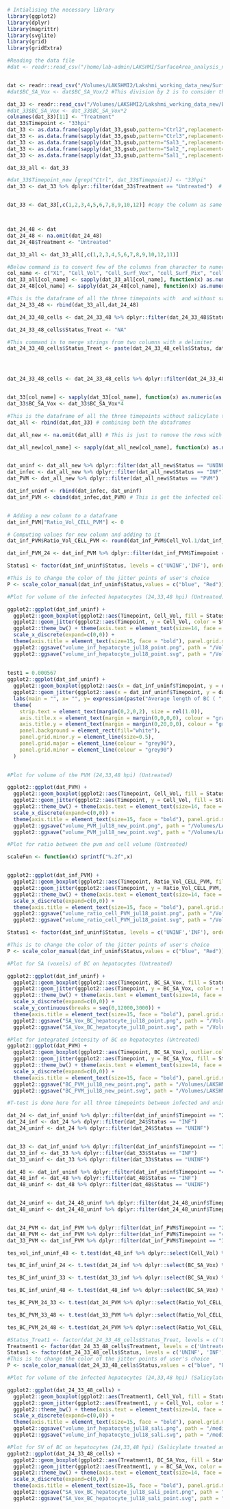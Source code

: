 ```r
# Intialising the necessary library
library(ggplot2)
library(dplyr)
library(magrittr)
library(svglite)
library(grid)
library(gridExtra)
```

```r
#Reading the data file
#dat <- readr::read_csv("/home/lab-admin/LAKSHMI/SurfaceArea_analysis_new_Jun17/Analysis_SA_vol/master_data.csv")


dat <- readr::read_csv("/Volumes/LAKSHMI2/Lakshmi_working_data_new/SurfaceArea_analysis_new_Jun17/Analysis_SA_vol_24_48/master_data.csv")
#dat$BC_SA_Vox <- dat$BC_SA_Vox/2 #This division by 2 is to consider the voxel just touching the pvm/hepatocytes

dat_33 <- readr::read_csv("/Volumes/LAKSHMI2/Lakshmi_working_data_new/Experiment6_images/Analysis_SA_vol/master_data.csv")
#dat_33$BC_SA_Vox <- dat_33$BC_SA_Vox*2
colnames(dat_33)[11] <- "Treatment"
dat_33$Timepoint <- "33hpi"
dat_33 <- as.data.frame(sapply(dat_33,gsub,pattern="Ctrl2",replacement="Untreated"))
dat_33 <- as.data.frame(sapply(dat_33,gsub,pattern="Ctrl3",replacement="Untreated"))
dat_33 <- as.data.frame(sapply(dat_33,gsub,pattern="Sal3_",replacement="Treated"))
dat_33 <- as.data.frame(sapply(dat_33,gsub,pattern="Sal2_",replacement="Treated"))
dat_33 <- as.data.frame(sapply(dat_33,gsub,pattern="Sal1_",replacement="Treated"))

dat_33_all <- dat_33

#dat_33$Timepoint_new [grep("Ctrl", dat_33$Timepoint)] <- "33hpi"
dat_33 <- dat_33 %>% dplyr::filter(dat_33$Treatment == "Untreated")  # This is just to consider only salicylate untreated sample from the experiment 6  for 33hpi


dat_33 <- dat_33[,c(1,2,3,4,5,6,7,8,9,10,12)] #copy the column as same as dat dataframe (24 & 48hpi)



dat_24_48 <- dat
dat_24_48 <- na.omit(dat_24_48)
dat_24_48$Treatment <- "Untreated"

dat_33_all <- dat_33_all[,c(1,2,3,4,5,6,7,8,9,10,12,11)]

#Below command is to convert few of the columns from character to numeric
col_name <- c("X1", "Cell_Vol", "Cell_Surf_Vox", "cell_Surf_Pix", "cell_int_intensity", "BC_SA_Pix", "BC_SA_Vox", "BC_int_intensity")
dat_33_all[col_name] <- sapply(dat_33_all[col_name], function(x) as.numeric(as.character(x)))
dat_24_48[col_name] <- sapply(dat_24_48[col_name], function(x) as.numeric(as.character(x)))

#This is the dataframe of all the three timepoints with  and without salicylate treatment & infection
dat_24_33_48 <- rbind(dat_33_all,dat_24_48)

dat_24_33_48_cells <- dat_24_33_48 %>% dplyr::filter(dat_24_33_48$Status != "PVM")

dat_24_33_48_cells$Status_Treat <- "NA"

#This command is to merge strings from two columns with a delimiter
dat_24_33_48_cells$Status_Treat <- paste(dat_24_33_48_cells$Status, dat_24_33_48_cells$Treatment, sep = "_")




dat_24_33_48_cells <- dat_24_33_48_cells %>% dplyr::filter(dat_24_33_48_cells$Timepoint == "33hpi") #only for 33hpi


dat_33[col_name] <- sapply(dat_33[col_name], function(x) as.numeric(as.character(x)))
dat_33$BC_SA_Vox <- dat_33$BC_SA_Vox*4

#This is the dataframe of all the three timepoints without salicylate treatment (Only infection)
dat_all <- rbind(dat,dat_33) # combining both the dataframes

dat_all_new <- na.omit(dat_all) # This is just to remove the rows with NAs. In this case it removed the old 33hpi data which do not have SA on Hepatocyte/PVM

dat_all_new[col_name] <- sapply(dat_all_new[col_name], function(x) as.numeric(as.character(x)))


dat_uninf <- dat_all_new %>% dplyr::filter(dat_all_new$Status == "UNINF")
dat_infec <- dat_all_new %>% dplyr::filter(dat_all_new$Status == "INF")
dat_PVM <- dat_all_new %>% dplyr::filter(dat_all_new$Status == "PVM")

dat_inf_uninf <- rbind(dat_infec, dat_uninf)
dat_inf_PVM <- cbind(dat_infec,dat_PVM) # This is get the infected cell & its corresponding PVM information


# Adding a new column to a dataframe 
dat_inf_PVM["Ratio_Vol_CELL_PVM"] <- 0

# Computing values for new column and adding to it
dat_inf_PVM$Ratio_Vol_CELL_PVM <- round(dat_inf_PVM$Cell_Vol.1/dat_inf_PVM$Cell_Vol,4)

dat_inf_PVM_24 <- dat_inf_PVM %>% dplyr::filter(dat_inf_PVM$Timepoint == "24hpi")


```

```r

Status1 <- factor(dat_inf_uninf$Status, levels = c('UNINF','INF'), ordered = TRUE)

#This is to change the color of the jitter points of user's choice
P <- scale_color_manual(dat_inf_uninf$Status,values = c("blue", "Red"))

#Plot for volume of the infected hepatocytes (24,33,48 hpi) (Untreated)

ggplot2::ggplot(dat_inf_uninf) +
  ggplot2::geom_boxplot(ggplot2::aes(Timepoint, Cell_Vol, fill = Status1), outlier.color = NA, size = 0.6, alpha = 0.0, width = 0.6, position = position_dodge(1), varwidth = F, notch = F, outlier.shape = NA, show.legend = FALSE) +
  ggplot2::geom_jitter(ggplot2::aes(Timepoint, y = Cell_Vol, color = Status1), cex = 2.5, alpha = 0.4, shape = 20, position = position_jitterdodge(0.3,0.3,1.0)) + P + 
  ggplot2::theme_bw() + theme(axis.text = element_text(size=14, face = "bold", colour = "black")) + 
  scale_x_discrete(expand=c(0,0)) +
  theme(axis.title = element_text(size=15, face = "bold"), panel.grid.major.x = element_blank(), panel.grid.major.y = element_blank(),panel.grid.minor.x = element_blank(), panel.grid.minor.y = element_blank(), legend.title = element_blank(), legend.position = c(0.4,0.9), legend.direction = "horizontal", legend.box.background = element_rect(size = 1.0), legend.text = element_text(size = 6), panel.border = element_blank(), axis.line = element_line()) + ylab("Volume of infected hepatocytes (micron^3)") + xlab("Timepoint of infection") +
  ggplot2::ggsave("volume_inf_hepatocyte_jul18_point.png", path = "/Volumes/LAKSHMI2/Lakshmi_working_data_new/Experiment6_images/Analysis_SA_Vol/", width = 4, height = 5, units = "in", dpi = 300) +
  ggplot2::ggsave("volume_inf_hepatocyte_jul18_point.svg", path = "/Volumes/LAKSHMI2/Lakshmi_working_data_new/Experiment6_images/Analysis_SA_Vol/", width = 4, height = 5, units = "in", dpi = 300)
  
  
test1 = 0.000567  
ggplot2::ggplot(dat_inf_uninf) +
  ggplot2::geom_boxplot(ggplot2::aes(x = dat_inf_uninf$Timepoint, y = dat_inf_uninf$Cell_Vol, fill = Status1), outlier.shape = NA, notch= FALSE) +
  ggplot2::geom_jitter(ggplot2::aes(x = dat_inf_uninf$Timepoint, y = dat_inf_uninf$Cell_Vol, color = Status1), alpha = 0.75) +
  labs(main = "", x= "", y= expression(paste("Average length of BC ( ", mu, "m)")))+
  theme(
    strip.text = element_text(margin(0,2,0,2), size = rel(1.0)),
    axis.title.x = element_text(margin = margin(0,0,0,0), colour = "gray40", size=rel(1.0)),
    axis.title.y = element_text(margin = margin(0,20,0,0), colour = "gray40", size=rel(1.0), angle=90),
    panel.background = element_rect(fill="white"),
    panel.grid.minor.y = element_line(size=0.5),
    panel.grid.major = element_line(colour = "grey90"),
    panel.grid.minor = element_line(colour = "grey90")
  )  
  
```


```r
#Plot for volume of the PVM (24,33,48 hpi) (Untreated)

ggplot2::ggplot(dat_PVM) +
  ggplot2::geom_boxplot(ggplot2::aes(Timepoint, Cell_Vol, fill = Status), outlier.color = NA, size = 0.6, alpha = 0.0, width = 0.6, position = position_dodge(1), varwidth = F, notch = F, outlier.shape = NA, show.legend = FALSE) +
  ggplot2::geom_jitter(ggplot2::aes(Timepoint, y = Cell_Vol, fill = Status), colour = "red", alpha= 0.4, cex = 2.5,  shape= 20, position = position_jitterdodge(0.5,0.5,1.0)) + 
  ggplot2::theme_bw() + theme(axis.text = element_text(size=14, face = "bold", colour = "black")) + 
  scale_x_discrete(expand=c(0,0)) +
  theme(axis.title = element_text(size=15, face = "bold"), panel.grid.major.x = element_blank(), panel.grid.major.y = element_blank(),panel.grid.minor.x = element_blank(), panel.grid.minor.y = element_blank(), legend.title = element_blank(), legend.position = "none", legend.direction = "horizontal", legend.box.background = element_rect(size = 1.0), legend.text = element_text(size = 6), panel.border = element_blank(), axis.line = element_line()) + ylab("Volume of the PVM (micron^3)") + xlab("Timepoint of infection") +
  ggplot2::ggsave("volume_PVM_jul18_new_point.png", path = "/Volumes/LAKSHMI2/Lakshmi_working_data_new/Experiment6_images/Analysis_SA_Vol", width = 4, height = 5, units = "in", dpi = 300) +
  ggplot2::ggsave("volume_PVM_jul18_new_point.svg", path = "/Volumes/LAKSHMI2/Lakshmi_working_data_new/Experiment6_images/Analysis_SA_Vol", width = 4, height = 5, units = "in", dpi = 300)

```


```r
#Plot for ratio between the pvm and cell volume (Untreated)

scaleFun <- function(x) sprintf("%.2f",x)


ggplot2::ggplot(dat_inf_PVM) +
  ggplot2::geom_boxplot(ggplot2::aes(Timepoint, Ratio_Vol_CELL_PVM, fill = Status), outlier.color = NA, size = 0.6, alpha = 0.0, width = 0.6, position = position_dodge(1), varwidth = F, notch = F, outlier.shape = NA, show.legend = FALSE) +
  ggplot2::geom_jitter(ggplot2::aes(Timepoint, y = Ratio_Vol_CELL_PVM, fill = Status), colour = "red", cex = 2.5,  alpha = 0.4, shape = 20, position = position_jitterdodge(0.2,0.2,1.0)) +
  ggplot2::theme_bw() + theme(axis.text = element_text(size=14, face = "bold", colour = "black")) + 
  scale_x_discrete(expand=c(0,0)) +
  theme(axis.title = element_text(size=15, face = "bold"), panel.grid.major.x = element_blank(), panel.grid.major.y = element_blank(),panel.grid.minor.x = element_blank(), panel.grid.minor.y = element_blank(), legend.title = element_blank(), legend.position = "none", legend.direction = "horizontal", legend.box.background = element_rect(size = 1.0), legend.text = element_text(size = 6), panel.border = element_blank(), axis.line = element_line()) + ylab("Fraction of PVM in hepatocyte") + xlab("Timepoint of infection") + scale_y_continuous(labels = scaleFun, limits = c(0.00,1.25)) +
  ggplot2::ggsave("volume_ratio_cell_PVM_jul18_point.png", path = "/Volumes/LAKSHMI2/Lakshmi_working_data_new/Experiment6_images/Analysis_SA_Vol/", width = 4, height = 5, units = "in", dpi = 300) +
  ggplot2::ggsave("volume_ratio_cell_PVM_jul18_point.svg", path = "/Volumes/LAKSHMI2/Lakshmi_working_data_new/Experiment6_images/Analysis_SA_Vol/", width = 4, height = 5, units = "in", dpi = 300)

```


```r
Status1 <- factor(dat_inf_uninf$Status, levels = c('UNINF','INF'), ordered = TRUE)

#This is to change the color of the jitter points of user's choice
P <- scale_color_manual(dat_inf_uninf$Status,values = c("blue", "Red"))

#Plot for SA (voxels) of BC on hepatocytes (Untreated)

ggplot2::ggplot(dat_inf_uninf) +
  ggplot2::geom_boxplot(ggplot2::aes(Timepoint, BC_SA_Vox, fill = Status1), outlier.color = NA, size = 0.6, alpha = 0.0, width = 0.6, position = position_dodge(1), varwidth = F, notch = F, outlier.shape = NA, show.legend = FALSE) +
  ggplot2::geom_jitter(ggplot2::aes(Timepoint, y = BC_SA_Vox, color = Status1), cex = 2.5, alpha = 0.4, shape = 20, position = position_jitterdodge(0.3,0.3,1.0)) + P + 
  ggplot2::theme_bw() + theme(axis.text = element_text(size=14, face = "bold", colour = "black")) + 
  scale_x_discrete(expand=c(0,0)) +
  scale_y_continuous(breaks = seq(0,12000,3000)) +
  theme(axis.title = element_text(size=15, face = "bold"), panel.grid.major.x = element_blank(), panel.grid.major.y = element_blank(),panel.grid.minor.x = element_blank(), panel.grid.minor.y = element_blank(), legend.title = element_blank(), legend.position = c(0.4,0.9), legend.direction = "horizontal", legend.box.background = element_rect(size = 1.0), legend.text = element_text(size = 6), panel.border = element_blank(), axis.line = element_line()) + ylab("Surface voxels of BC on hepatocytes") + xlab("Timepoint of infection") +
  ggplot2::ggsave("SA_Vox_BC_hepatocyte_jul18_point.png", path = "/Volumes/LAKSHMI2/Lakshmi_working_data_new/Experiment6_images/Analysis_SA_Vol/", width = 4, height = 5, units = "in", dpi = 300) +
  ggplot2::ggsave("SA_Vox_BC_hepatocyte_jul18_point.svg", path = "/Volumes/LAKSHMI2/Lakshmi_working_data_new/Experiment6_images/Analysis_SA_Vol/", width = 4, height = 5, units = "in", dpi = 300)

```


```r
#Plot for integrated intensity of BC on hepatocytes (Untreated)
ggplot2::ggplot(dat_PVM) +
  ggplot2::geom_boxplot(ggplot2::aes(Timepoint, BC_SA_Vox), outlier.color = NA, size = 0.6, alpha = 0.0, width = 0.6, position = position_dodge(1), varwidth = F, notch = F, outlier.shape = NA, show.legend = FALSE) +
  ggplot2::geom_jitter(ggplot2::aes(Timepoint, y = BC_SA_Vox, fill = Status), colour = "red",cex = 2.5, alpha = 0.4, shape = 20, position = position_jitterdodge(0.3,0.3,1.0)) + 
  ggplot2::theme_bw() + theme(axis.text = element_text(size=14, face = "bold", colour = "black")) +
  scale_x_discrete(expand=c(0,0)) +
  theme(axis.title = element_text(size=15, face = "bold"), panel.grid.major.x = element_blank(), panel.grid.major.y = element_blank(),panel.grid.minor.x = element_blank(), panel.grid.minor.y = element_blank(), panel.border = element_blank(), legend.title = element_blank(), legend.position = "none", legend.direction = "horizontal", legend.box.background = element_rect(size = 0.6), legend.text = element_text(size = 5), axis.line = element_line()) + ylab("Surface voxels of BC on PVM") + xlab("Timepoint of infection") +
  ggplot2::ggsave("BC_PVM_jul18_new_point.png", path = "/Volumes/LAKSHMI2/Lakshmi_working_data_new/Experiment6_images/Analysis_SA_Vol/", width = 4, height = 5, units = "in", dpi = 300) +
  ggplot2::ggsave("BC_PVM_jul18_new_point.svg", path = "/Volumes/LAKSHMI2/Lakshmi_working_data_new/Experiment6_images/Analysis_SA_Vol/", width = 4, height = 5, units = "in", dpi = 300)

```

```r

#T-test is done here for all three timepoints between infected and uninfected hepatocytes

dat_24 <- dat_inf_uninf %>% dplyr::filter(dat_inf_uninf$Timepoint == "24hpi")
dat_24_inf <- dat_24 %>% dplyr::filter(dat_24$Status == "INF")
dat_24_uninf <- dat_24 %>% dplyr::filter(dat_24$Status == "UNINF")


dat_33 <- dat_inf_uninf %>% dplyr::filter(dat_inf_uninf$Timepoint == "33hpi")
dat_33_inf <- dat_33 %>% dplyr::filter(dat_33$Status == "INF")
dat_33_uninf <- dat_33 %>% dplyr::filter(dat_33$Status == "UNINF")

dat_48 <- dat_inf_uninf %>% dplyr::filter(dat_inf_uninf$Timepoint == "48hpi")
dat_48_inf <- dat_48 %>% dplyr::filter(dat_48$Status == "INF")
dat_48_uninf <- dat_48 %>% dplyr::filter(dat_48$Status == "UNINF")


dat_24_uninf <- dat_24_48_uninf %>% dplyr::filter(dat_24_48_uninf$Timepoint == "24hpi")
dat_48_uninf <- dat_24_48_uninf %>% dplyr::filter(dat_24_48_uninf$Timepoint == "48hpi")


dat_24_PVM <- dat_inf_PVM %>% dplyr::filter(dat_inf_PVM$Timepoint == "24hpi")
dat_48_PVM <- dat_inf_PVM %>% dplyr::filter(dat_inf_PVM$Timepoint == "48hpi")
dat_33_PVM <- dat_inf_PVM %>% dplyr::filter(dat_inf_PVM$Timepoint == "33hpi")

tes_vol_inf_uninf_48 <- t.test(dat_48_inf %>% dplyr::select(Cell_Vol) %>% as.matrix(), dat_48_uninf %>% dplyr::select(Cell_Vol) %>% as.matrix(), alternative = c("two.sided"), paired = FALSE, var.equal = FALSE, conf.level = 0.95)

tes_BC_inf_uninf_24 <- t.test(dat_24_inf %>% dplyr::select(BC_SA_Vox) %>% as.matrix(), dat_24_uninf %>% dplyr::select(BC_SA_Vox) %>% as.matrix(), alternative = c("two.sided"), paired = FALSE, var.equal = FALSE, conf.level = 0.95)

tes_BC_inf_uninf_33 <- t.test(dat_33_inf %>% dplyr::select(BC_SA_Vox) %>% as.matrix(), dat_33_uninf %>% dplyr::select(BC_SA_Vox) %>% as.matrix(), alternative = c("two.sided"), paired = FALSE, var.equal = FALSE, conf.level = 0.95)

tes_BC_inf_uninf_48 <- t.test(dat_48_inf %>% dplyr::select(BC_SA_Vox) %>% as.matrix(), dat_48_uninf %>% dplyr::select(BC_SA_Vox) %>% as.matrix(), alternative = c("two.sided"), paired = FALSE, var.equal = FALSE, conf.level = 0.95)

tes_BC_PVM_24_33 <- t.test(dat_24_PVM %>% dplyr::select(Ratio_Vol_CELL_PVM) %>% as.matrix(), dat_33_PVM %>% dplyr::select(Ratio_Vol_CELL_PVM) %>% as.matrix(), alternative = c("two.sided"), paired = FALSE, var.equal = FALSE, conf.level = 0.95)

tes_BC_PVM_33_48 <- t.test(dat_33_PVM %>% dplyr::select(Ratio_Vol_CELL_PVM) %>% as.matrix(), dat_48_PVM %>% dplyr::select(Ratio_Vol_CELL_PVM) %>% as.matrix(), alternative = c("two.sided"), paired = FALSE, var.equal = FALSE, conf.level = 0.95)

tes_BC_PVM_24_48 <- t.test(dat_24_PVM %>% dplyr::select(Ratio_Vol_CELL_PVM) %>% as.matrix(), dat_48_PVM %>% dplyr::select(Ratio_Vol_CELL_PVM) %>% as.matrix(), alternative = c("two.sided"), paired = FALSE, var.equal = FALSE, conf.level = 0.95)
```

```r

#Status_Treat1 <- factor(dat_24_33_48_cells$Status_Treat, levels = c('UNINF_Untreated','INF_Untreated', 'UNINF_Treated','INF_Treated'), ordered = TRUE)
Treatment1 <- factor(dat_24_33_48_cells$Treatment, levels = c('Untreated', 'Treated'), ordered = TRUE)
Status1 <- factor(dat_24_33_48_cells$Status, levels = c('UNINF', 'INF'), ordered = TRUE)
#This is to change the color of the jitter points of user's choice
P <- scale_color_manual(dat_24_33_48_cells$Status,values = c("blue", "Red"))

#Plot for volume of the infected hepatocytes (24,33,48 hpi) (Salicylate treated and untreated; inf & uninfected)

ggplot2::ggplot(dat_24_33_48_cells) +
  ggplot2::geom_boxplot(ggplot2::aes(Treatment1, Cell_Vol, fill = Status1), outlier.color = NA, size = 0.6, alpha = 0.0, width = 0.6, position = position_dodge(1), varwidth = F, notch = F, outlier.shape = NA, show.legend = FALSE) +
  ggplot2::geom_jitter(ggplot2::aes(Treatment1, y = Cell_Vol, color = Status1), cex = 2.5, alpha = 0.7, position = position_jitterdodge(0.2,0.2,1.0)) + P + 
  ggplot2::theme_bw() + theme(axis.text = element_text(size=14, face = "bold", colour = "black")) + facet_grid(~Timepoint) +
  scale_x_discrete(expand=c(0,0)) +
  theme(axis.title = element_text(size=15, face = "bold"), panel.grid.major.x = element_blank(), panel.grid.major.y = element_blank(),panel.grid.minor.x = element_blank(), panel.grid.minor.y = element_blank(), panel.border = element_blank(), legend.title = element_blank(), legend.position = c(0.9,0.9), legend.direction = "horizontal", legend.box.background = element_rect(size = 0.6), legend.text = element_text(size = 5), axis.line = element_line()) + ylab("Volume of infected hepatocytes (micron^3)") + xlab("Timepoint of infection") +
  ggplot2::ggsave("volume_inf_hepatocyte_jul18_sali.png", path = "/media/lab-admin/VS_lab_disk/Lakshmi_working_data/Images_Zstack/Experiment6_images/Analysis_SA_Vol/", width = 4, height = 5, units = "in", dpi = 300) +
  ggplot2::ggsave("volume_inf_hepatocyte_jul18_sali.svg", path = "/media/lab-admin/VS_lab_disk/Lakshmi_working_data/Images_Zstack/Experiment6_images/Analysis_SA_Vol/", width = 4, height = 5, units = "in", dpi = 300)

#Plot for SV of BC on hepatocytes (24,33,48 hpi) (Salicylate treated and untreated; inf & uninfected)
ggplot2::ggplot(dat_24_33_48_cells) +
  ggplot2::geom_boxplot(ggplot2::aes(Treatment1, BC_SA_Vox, fill = Status1), outlier.color = NA, size = 0.6, alpha = 0.0, width = 0.6, position = position_dodge(1), varwidth = F, notch = F, outlier.shape = NA, show.legend = FALSE) +
  ggplot2::geom_jitter(ggplot2::aes(Treatment1, y = BC_SA_Vox, color = Status1), cex = 2.5, alpha = 0.4, shape =20, position = position_jitterdodge(0.2,0.2,1.0)) + P + 
  ggplot2::theme_bw() + theme(axis.text = element_text(size=14, face = "bold", colour = "black")) + 
  scale_x_discrete(expand=c(0,0)) +
  theme(axis.title = element_text(size=15, face = "bold"), panel.grid.major.x = element_blank(), panel.grid.major.y = element_blank(),panel.grid.minor.x = element_blank(), panel.grid.minor.y = element_blank(), panel.border = element_blank(), legend.title = element_blank(), legend.position = c(0.2,0.9), legend.direction = "horizontal", legend.box.background = element_rect(size = 0.6), legend.text = element_text(size = 4), axis.line = element_line()) + ylab("Surface voxels of BC on hepatocytes") + xlab("Timepoint of infection") +
  ggplot2::ggsave("SA_Vox_BC_hepatocyte_jul18_sali_point.png", path = "/Volumes/LAKSHMI2/Lakshmi_working_data_new/Experiment6_images/Analysis_SA_Vol/", width = 4, height = 5, units = "in", dpi = 300) +
  ggplot2::ggsave("SA_Vox_BC_hepatocyte_jul18_sali_point.svg", path = "/Volumes/LAKSHMI2/Lakshmi_working_data_new/Experiment6_images/Analysis_SA_Vol/", width = 4, height = 5, units = "in", dpi = 300)


```

